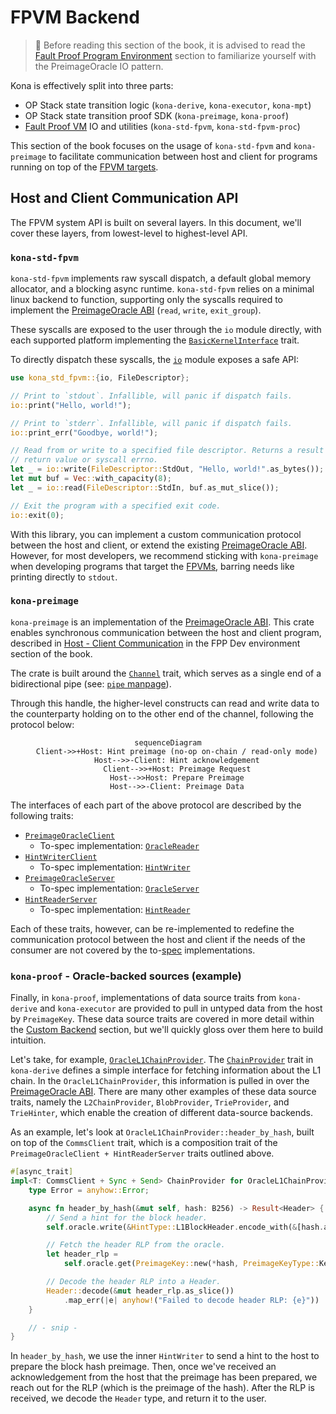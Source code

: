 # FPVM Backend

> 📖 Before reading this section of the book, it is advised to read the [Fault Proof Program Environment](/sdk/fpp-dev/env)
> section to familiarize yourself with the PreimageOracle IO pattern.

Kona is effectively split into three parts:

- OP Stack state transition logic (`kona-derive`, `kona-executor`, `kona-mpt`)
- OP Stack state transition proof SDK (`kona-preimage`, `kona-proof`)
- [Fault Proof VM](/glossary#fault-proof-vm) IO and utilities
  (`kona-std-fpvm`, `kona-std-fpvm-proc`)

This section of the book focuses on the usage of `kona-std-fpvm` and `kona-preimage` to facilitate communication between host and client
for programs running on top of the [FPVM targets](/sdk/fpp-dev/env).

## Host and Client Communication API

The FPVM system API is built on several layers. In this document, we'll cover these layers, from lowest-level to
highest-level API.

### `kona-std-fpvm`

`kona-std-fpvm` implements raw syscall dispatch, a default global memory allocator, and a blocking async runtime.
`kona-std-fpvm` relies on a minimal linux backend to function, supporting only the syscalls required to implement the
[PreimageOracle ABI][preimage-specs] (`read`, `write`, `exit_group`).

These syscalls are exposed to the user through the `io` module directly, with each supported platform implementing the
[`BasicKernelInterface`](https://docs.rs/kona-std-fpvm/latest/kona_std_fpvm/trait.BasicKernelInterface.html) trait.

To directly dispatch these syscalls, the [`io`](https://docs.rs/kona-std-fpvm/latest/kona_std_fpvm/io/index.html) module
exposes a safe API:

```rust
use kona_std_fpvm::{io, FileDescriptor};

// Print to `stdout`. Infallible, will panic if dispatch fails.
io::print("Hello, world!");

// Print to `stderr`. Infallible, will panic if dispatch fails.
io::print_err("Goodbye, world!");

// Read from or write to a specified file descriptor. Returns a result with the
// return value or syscall errno.
let _ = io::write(FileDescriptor::StdOut, "Hello, world!".as_bytes());
let mut buf = Vec::with_capacity(8);
let _ = io::read(FileDescriptor::StdIn, buf.as_mut_slice());

// Exit the program with a specified exit code.
io::exit(0);
```

With this library, you can implement a custom communication protocol between the host and client, or extend the existing
[PreimageOracle ABI][preimage-specs]. However, for most developers, we recommend sticking with `kona-preimage`
when developing programs that target the [FPVMs](/sdk/fpp-dev/env), barring needs like printing directly to
`stdout`.

### `kona-preimage`

`kona-preimage` is an implementation of the [PreimageOracle ABI][preimage-specs]. This crate enables synchronous
communication between the host and client program, described in
[Host - Client Communication](/sdk/fpp-dev/env#host---client-communication) in the FPP Dev environment section of the
book.

The crate is built around the [`Channel`](https://docs.rs/kona-preimage/latest/kona_preimage/trait.Channel.html) trait,
which serves as a single end of a bidirectional pipe (see: [`pipe` manpage](https://man7.org/linux/man-pages/man2/pipe.2.html)).

Through this handle, the higher-level constructs can read and write data to the counterparty holding on to the other end
of the channel, following the protocol below:

<center>

```mermaid
sequenceDiagram
    Client->>+Host: Hint preimage (no-op on-chain / read-only mode)
    Host-->>-Client: Hint acknowledgement
    Client-->>+Host: Preimage Request
    Host-->>Host: Prepare Preimage
    Host-->>-Client: Preimage Data
```

</center>

The interfaces of each part of the above protocol are described by the following traits:

- [`PreimageOracleClient`](https://docs.rs/kona-preimage/latest/kona_preimage/trait.PreimageOracleClient.html)
  - To-spec implementation: [`OracleReader`](https://docs.rs/kona-preimage/latest/kona_preimage/struct.OracleReader.html)
- [`HintWriterClient`](https://docs.rs/kona-preimage/latest/kona_preimage/trait.HintWriterClient.html)
  - To-spec implementation: [`HintWriter`](https://docs.rs/kona-preimage/latest/kona_preimage/struct.HintWriter.html)
- [`PreimageOracleServer`](https://docs.rs/kona-preimage/latest/kona_preimage/trait.PreimageOracleServer.html)
  - To-spec implementation: [`OracleServer`](https://docs.rs/kona-preimage/latest/kona_preimage/struct.OracleServer.html)
- [`HintReaderServer`](https://docs.rs/kona-preimage/latest/kona_preimage/trait.HintReaderServer.html)
  - To-spec implementation: [`HintReader`](https://docs.rs/kona-preimage/latest/kona_preimage/struct.HintReader.html)

Each of these traits, however, can be re-implemented to redefine the communication protocol between the host and client if the needs
of the consumer are not covered by the to-[spec][preimage-specs] implementations.

### `kona-proof` - Oracle-backed sources (example)

Finally, in `kona-proof`, implementations of data source traits from `kona-derive` and `kona-executor` are provided
to pull in untyped data from the host by `PreimageKey`. These data source traits are covered in more detail within
the [Custom Backend](/sdk/proof/custom-backend) section, but we'll quickly gloss over them here to build intuition.

Let's take, for example, [`OracleL1ChainProvider`](https://github.com/op-rs/kona/blob/40a8d7ec3def4a1eeb26492a1e4338d8b032e428/bin/client/src/l1/chain_provider.rs#L16-L23).
The [`ChainProvider`](https://docs.rs/kona-derive/latest/kona_derive/trait.ChainProvider.html) trait in `kona-derive`
defines a simple interface for fetching information about the L1 chain. In the `OracleL1ChainProvider`, this information
is pulled in over the [PreimageOracle ABI][preimage-specs]. There are many other examples of these data source traits,
namely the `L2ChainProvider`, `BlobProvider`, `TrieProvider`, and `TrieHinter`, which enable the creation of different
data-source backends.

As an example, let's look at `OracleL1ChainProvider::header_by_hash`, built on top of the `CommsClient` trait, which
is a composition trait of the `PreimageOracleClient + HintReaderServer` traits outlined above.

```rust
#[async_trait]
impl<T: CommsClient + Sync + Send> ChainProvider for OracleL1ChainProvider<T> {
    type Error = anyhow::Error;

    async fn header_by_hash(&mut self, hash: B256) -> Result<Header> {
        // Send a hint for the block header.
        self.oracle.write(&HintType::L1BlockHeader.encode_with(&[hash.as_ref()])).await?;

        // Fetch the header RLP from the oracle.
        let header_rlp =
            self.oracle.get(PreimageKey::new(*hash, PreimageKeyType::Keccak256)).await?;

        // Decode the header RLP into a Header.
        Header::decode(&mut header_rlp.as_slice())
            .map_err(|e| anyhow!("Failed to decode header RLP: {e}"))
    }

    // - snip -
}
```

In `header_by_hash`, we use the inner `HintWriter` to send a hint to the host to prepare the block hash preimage.
Then, once we've received an acknowledgement from the host that the preimage has been prepared, we reach out for
the RLP (which is the preimage of the hash). After the RLP is received, we decode the `Header` type, and return
it to the user.

[op-stack]: https://github.com/ethereum-optimism/optimism
[op-program]: https://github.com/ethereum-optimism/optimism/tree/develop/op-program
[cannon]: https://github.com/ethereum-optimism/optimism/tree/develop/cannon
[cannon-rs]: https://github.com/op-rs/cannon-rs
[asterisc]: https://github.com/ethereum-optimism/asterisc
[fp-specs]: https://specs.optimism.io/experimental/fault-proof/index.html
[fpp-specs]: https://specs.optimism.io/experimental/fault-proof/index.html#fault-proof-program
[preimage-specs]: https://specs.optimism.io/experimental/fault-proof/index.html#pre-image-oracle
[cannon-specs]: https://specs.optimism.io/experimental/fault-proof/cannon-fault-proof-vm.html#cannon-fault-proof-virtual-machine
[l2-output-root]: https://specs.optimism.io/protocol/proposals.html#l2-output-commitment-construction
[op-succinct]: https://github.com/succinctlabs/op-succinct
[revm]: https://github.com/bluealloy/revm

[kona]: https://github.com/op-rs/kona
[issues]: https://github.com/op-rs/kona/issues
[new-issue]: https://github.com/op-rs/kona/issues/new
[contributing]: https://github.com/op-rs/kona/tree/main/CONTRIBUTING.md

[op-labs]: https://github.com/ethereum-optimism
[bad-boi-labs]: https://github.com/BadBoiLabs
